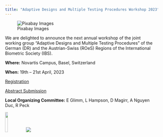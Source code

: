 ```yaml
---
title: "Adaptive Designs and Multiple Testing Procedures Workshop 2023"
---
```


![Pixabay Images](ADMTP.png)

We are delighted to announce the next annual workshop of the joint working group “Adaptive Designs and Multiple Testing Procedures” of the German (DR) and the Austrian-Swiss (ROeS) Regions of the International Biometric Society (IBS). 

**Where:** Novartis Campus, Basel, Switzerland

**When:** 19th – 21st April, 2023

[Registration](https://forms.gle/w2LLYeVkPhzCstrj6)

[Abstract Submission](https://forms.gle/4ugvKo4Ueg6Pj7wA6)

**Local Organizing Committee:** E Glimm, L Hampson, D Magirr, A Nguyen Duc, R Peck


![](ROeS.png){width=13%}
![](ibs.png)


